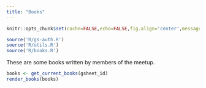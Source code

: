 ```yaml
---
title: "Books"
---
```

    
```r
knitr::opts_chunk$set(cache=FALSE,echo=FALSE,fig.align='center',message=FALSE)
```

```r
source('R/gs-auth.R')
source('R/utils.R')
source('R/books.R')
```


These are some books written by members of the meetup.

```r
books <- get_current_books(gsheet_id)
render_books(books)
```

